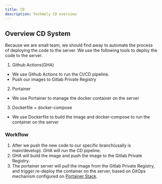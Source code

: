 ---
title: CD
description: Techmely CD overview
---

## Overview CD System

Because we are small team, we should find away to automate the process of deploying the code to the server. 
We use the following tools to deploy the code to the server.

1. Github Actions(GHA)
  - We use Github Actions to run the CI/CD pipeline.
  - Push our images to Gitlab Private Registry
2. Portainer
  - We use Portainer to manage the docker container on the server
3. Dockerfile + docker-compose
  - We use Dockerfile to build the image and docker-compose to run the container on the server

### Workflow

1. After we push the new code to our specific branch(usally is main/develop). GHA will run the CD pipeline.
2. GHA will build the image and push the image to the Gitlab Private Registry.
3. The portainer server will pull the image from the Gitlab Private Registry,
 and trigger re-deploy the container on the server, based on GitOps mechanism configured on [Portainer Stack](https://docs.portainer.io/v/2.20).
